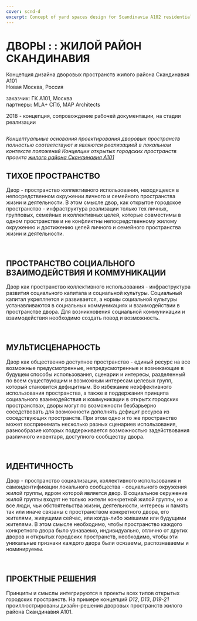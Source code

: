 ```yaml
---
cover: scnd-d
excerpt: Concept of yard spaces design for Scandinavia A102 residential district, New Moscow, Russia
---
```


# ДВОРЫ : : ЖИЛОЙ РАЙОН СКАНДИНАВИЯ

Концепция дизайна дворовых пространств жилого района Скандинавия А101<br/>
Новая Москва, Россия

заказчик: ГК А101, Москва<br/>
партнеры: MLA+ СПб, MAP Architects

2018 - концепция, сопровождение рабочей документации, на стадии реализации

<Image src="/images/d_scnd-09.jpg" alt="" />

_Концептуальные основания проектирования дворовых пространств полностью соответствуют и являются
реализацией в локальном контексте положений Концепции открытых городских пространств проекта
[жилого района Скандинавия А101](/scnd-gb)_


## ТИХОЕ ПРОСТРАНСТВО

Двор - пространство коллективного использования, находящееся в непосредственном окружении личного
и семейного пространства жизни и деятельности.
В этом смысле двор, как открытое городское пространство - инфраструктура реализации только тех личных,
групповых, семейных и коллективных целей,
которые совместимы в одном пространстве и не конфликтны непосредственному жилому окружению и
достижению целей личного и семейного пространства жизни и деятельности.

<Image src="/images/d_scnd-07.jpg" alt="" />

<Image src="/images/d_scnd-08.jpg" alt="" />

## ПРОСТРАНСТВО СОЦИАЛЬНОГО ВЗАИМОДЕЙСТВИЯ И КОММУНИКАЦИИ

Двор как пространство коллективного использования - инфраструктура развития социального
капитала и социальной культуры. Социальный капитал укрепляется и развивается,
а нормы социальной культуры устанавливаются в социальных коммуникациях и взаимодействии
в пространстве двора.
Для возникновения социальной коммуникации и взаимодействия необходимо создать повод и возможность.

<Image src="/images/d_scnd-03.jpg" alt="" />

<Image src="/images/d_scnd-04.jpg" alt="" />

## МУЛЬТИСЦЕНАРНОСТЬ

Двор как общественно доступное пространство - единый ресурс на все возможные предусмотренные,
непредусмотренные и возникающие в будущем способы использования, сценарии и интересы,
разделенный по всем существующим и возможным интересам целевых групп, который становится дефицитным.
Во избежание неэффективного использования пространства,
а также в поддержания принципа социального взаимодействия и коммуникации
в открытх городских пространствах, дворы могут по возможности безбарьерно соседствовать
для возможности дополнять дефицит ресурса из соседствующих пространств.
При этом одно и то же пространство может воспринимать несколько разных сценариев использования,
разнообразие которых поддерживается возможностью задействования различного инвентаря,
доступного сообществу двора.

<Image src="/images/d_scnd-05.jpg" alt="" />

<Image src="/images/d_scnd-06.jpg" alt="" />

## ИДЕНТИЧНОСТЬ

Двор - пространство социализации, коллективного использования и самоидентификации
локального сообщества - социального окружения жилой группы, ядром которой является двор.
В социальное окружение жилой группы входят не только жители конкретной жилой группы,
но и все люди, чьи обстоятельства жизни, деятельности, интересы и память
так или иначе связаны с пространством конкретного двора, его жителями, живущими сейчас,
или когда-либо жившими или будущими жителями.
В этом смысле необходимо, чтобы пространство каждого конкретного двора было узнаваемо,
индивидуально, отлично от других дворов и открытых городских пространств, необходимо,
чтобы эти уникальные признаки каждого двора были осязаемы, распознаваемы и номинируемы.

<Image src="/images/d_scnd-01.jpg" alt="" />

<Image src="/images/d_scnd-02.jpg" alt="" />

## ПРОЕКТНЫЕ РЕШЕНИЯ

Принципы и смыслы интегрируются в проекты всех типов открытых городских пространств.
На примере концепций *D12*, *D13*, *D19-21* проиллюстрированы дизайн-решения дворовых
пространств жилого района Скандинавия А101.

<Carousel effect='crossfade'>
	<Image src="/images/d_scnd-10_1.jpg" alt="" />
	<Image src="/images/d_scnd-10_2.jpg" alt="" />
	<Image src="/images/d_scnd-10_3.jpg" alt="" />
	<Image src="/images/d_scnd-10_4.jpg" alt="" />
	<Image src="/images/d_scnd-10_5.jpg" alt="" />
	<Image src="/images/d_scnd-10_6.jpg" alt="" />
	<Image src="/images/d_scnd-10_7.jpg" alt="" />
	<Image src="/images/d_scnd-10_8.jpg" alt="" />
	<Image src="/images/d_scnd-10_9.jpg" alt="" />
	<Image src="/images/d_scnd-10_10.jpg" alt="" />
</Carousel>

